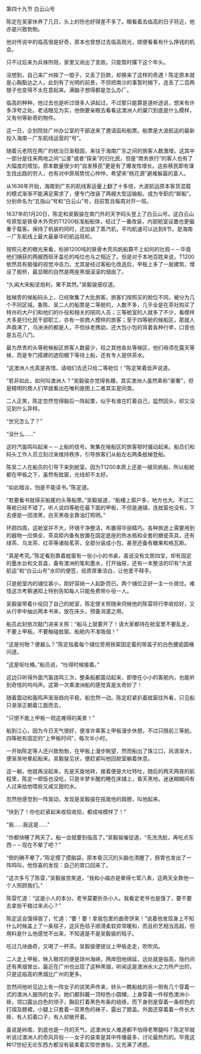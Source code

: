 

第四十九节 白云山号

陈定在吴家休养了几日，头上的伤也好得差不多了。眼看着去临高的日子将近，他亦是兴致勃勃。

他对传说中的临高很是好奇，原本也曾想过去临高观光，顺便看看有什么挣钱的机会。

只不过后来为兵锋所阻，家里又闹出了变故。只能暂时撂下这个年头。

没想到，自己来广州挨了一棍子，又丢了巨款，却换来了这样的奇遇！陈定原本就是心胸豁达之人，此刻有了光明的前景，不但把南沙的事暂时搁下，连丢了二百两银子也变得不太在意起来。满脑子想得都是怎么办厂。

临高的种种，他过去也是听过很多人讲起过。不过那只能算是道听途说，想来有许多浮夸之处。老话眼见为实，他倒要亲眼去看看这澳洲人的巢穴到底是什么模样，又有何等新奇的物件。

这一日，企划院驻广州办公室的干部送来了邀请函和船票。船票是大波航运的最新投入海南－广东航线运营的“号”。

随着元老院在两广的统治日渐稳固，来往于海南广东之间的旅客人数激增。这其中一部分是往来两地之间“公差”或者“探亲”的归化民，但是“商务旅行”的客人也有了大幅度的增加，原本数量很少的“自发移民”更是有了爆发性增长。这些移民即有谋生找出路的穷人，也有对中原局势忧心忡忡，希望来“桃花源”避难躲嚣的富人。

从1636年开始，海南到广东的航线客运量上翻了十多倍，大波航运原本客货混载的模式渐渐不能满足需求了，便专门改装了两艘大型运输船，成为专职的“邮船”。分别命名为“五指山”号和“白云山”号，目前暂且每周对开一班。

1637年的1月20日，陈定和吴毅骏在南门外的天字码头登上了白云山号。这白云山号原型是铁骨木外壳的T1200标准船船体，经过了一番改装，内部舱室设置也更偏重于载客。保持了帆装的同时，还加装了蒸汽机，平均航速可以达到8节。是海南－广东航线上最大最豪华的航运班轮。

按照元老的眼光来看，标排1200吨的铁骨木壳风帆船算不上如何的壮观－－毕竟他们捕获的两艘西班牙盖伦的吨位也与之相近了。但是对于本地百姓来说，T1200依然具有极强的视觉冲击力。尤其是经过客船化改造后，甲板上多了一层建筑，增设了舰桥，最显眼的自然是两座黑烟滚滚的烟囱了。

“久闻大宋船坚炮利，果不其然。”吴毅骏感叹道。

舷梯旁的候船码头上，已经聚集了大批旅客。旅客们按照买的舱位不同，被分为几个不同区域。象陈、吴二人的船票是二等舱的，人数不多，几乎全是在茶社购买了特许的大户们和他们的仆役和相关的陪同人员；三等舱室的人就多了不少，看模样大多是归化民干部职工，亦有一些商人模样的旅客；至于四等舱的候船区，那就人声鼎沸了，乌泱泱的都是人，不但扶老携幼，还大包小包的背着各种行李，口音也是五花八门。

最为昂贵的头等舱候船区旅客人数最少，较之其他各处等候区，他们毋须在露天等候，而是专门搭建的遮阳棚下等待上船，还有专人提供茶水。

“这澳洲人也真是吝惜，请咱们去还只给二等舱位！”陈定笑着低声说道。

“若非如此，如何叫澳洲人？”吴毅骏亦觉得有趣，其实澳洲人虽然素称“豪奢”，但是精明的商人们早就看出在唯利是图上二者其实是同类。

二人正笑，陈定忽然觉得脑后一阵起栗，似乎有谁在盯着自己，猛然回头，却又没见到什么异样。

“世兄怎么了？”

“没什么……”

这时汽笛鸣叫起来－－上船的信号。聚集在候船区的旅客顿时骚动起来。船员们和码头工作人员立刻过来维持秩序，引导旅客们从船左右两条舷梯登船。

陈吴二人在船员的引导下来到舱室。因为T1200本质上还是一艘风帆船，所以船舱都在甲板之下，虽然有舷窗，光线却不太好。

“如此暗淡，怕是不能读书。”陈定道。

“若要看书就得买船尾的头等船票。”吴毅骏道，“船楼上窗户多，地方也大。不过二等舱已经不错了。听人说四等舱在最下面的甲板，不但是通铺，连舷窗也没有，下去便是一团漆黑，白天黑夜全靠油灯照明。”

环顾四周，这舱室并不大，环境干净整洁，布置得华丽精巧。各种旅途上需要用到的器物一应俱全、茶具柜内备有放置在固定底座的热水瓶和全套的搪瓷茶具，还有绿茶、乌龙茶、红茶等诸般茗茶，全部分装成小包，甚至还备有糖果和格瓦斯。

“真是考究。”陈定看到靠着舷窗有一张小小的书桌，虽说没有文房四宝，却有固定的墨水台和文具盒，备有澳洲的笔和墨水，打开抽屉，还有一本整洁的印有“大波航运”和“白云山号”水印的便签，纸质厚重洁白，让他爱不释手。

只是舱室内的铺位甚小，刚好容纳一人起卧而已。两个铺位正好一主一仆居住。难怪这次考察通知上特别告知每人只能免费带仆役一人。

吴毅骏带着仆役回了自己的舱室，陈定便关照随来伺候他的陈雸将行李收拾好，又从行李中抽出两本书来，放在床头，预备消遣之用。

船员此刻依次敲门进来关照：“船马上就要开了！请大家都待在舱室里不要乱走，不要上甲板。不要触碰舷窗。船舱内不准吸烟！”

“这是何物？便器么？”陈定指着每个铺位旁用铁架固定着的带盖子的白色搪瓷圆桶问道。

“这是呕吐桶。”船员说，“吐得时候接着。”

这边只听得外面汽笛连鸣三次，整条船都震动起来，即使在小小的客舱内，也能听到奇怪的呜呜声。这第一次乘澳洲船的感觉真是太奇妙了！

随着震动和轰鸣声渐渐趋向平稳，船忽然一动。陈定赶紧扒着舷窗往外看，只见船只渐渐正朝着江面而去，

“只恨不能上甲板一观这难得的美景！”

船到江心，因为今日天气很好，便准许乘客上甲板漫步休憩，不过只限前三等舱。四等舱有固定的“上甲板时间”，每次半小时。

一开始陈定等人还兴致勃勃，在甲板上漫步眺望，然而船出了珠江口，风浪渐大，便渐渐地晕起船来。吴毅骏见状，便赶紧叫他回舱室躺着休息。

这一躺，他就再没起来，先是天旋地转，接着便是大吐特吐，随后的两天两夜的航程里，陈定一顿饭也没吃，只是半梦半醒的睡在床铺上，昏天黑地。迷迷糊糊间有人过来给他喂些又咸又甜的水。

忽然他感觉到一阵晃动，发现是吴毅骏在摇晃他的肩膀，叫他起来。

“快到了！你也赶紧起来收拾收拾，都成啥模样了！”

“我……我这是……”

“你都快睡了两天了。船一会就要到临高了。”吴毅骏催促道，“先洗洗脸，再吃点东西－－现在不晕了吧？”

“倒的确不晕了。”陈定摸了摸脑袋，原本昏沉沉的头脑也清醒了，肠胃也发出了一阵鸣叫，他惊喜的发现：自己的胃口回来了。

“这次多亏了陈雸，”吴毅骏苦笑道，“我和小福亦是晕得七荤八素，这两天全靠他一个人照顾我们。”

陈雸忙道：“这是小人的本分。老爷莫要折杀小人。我看定老爷也是饿了，要不要去拿些干粮过来点心？”

陈定这会饿得狠了，忙道：“要！要！拿我包里的曲奇饼来！”说着他发现身上不知什么时候盖上了一条毯子，这灰色毯子顺滑柔软异常暖和，而且织艺相当高超，但用料是什么他感觉不出来，不知道是不是吴毅骏的毯子。

吃过几块曲奇，又喝了一杯茶。吴毅骏便提议上甲板走走，吹吹风。

二人走上甲板，映入眼帘的便是琼州海峡，两岸田地绵延，远处就是临高，隐约间还有黑烟冒出，最近在广州也出现了这种黑烟，听闻这是澳洲水火之力所产出的，只是这临高的黑烟比广州的更多。

忽然间他听见边上有一阵女子的说笑声传来，转头一瞧船舷的另一侧有几个穿着一式的澳洲人服饰的女子。她们都斜戴一顶棕色小圆帽，上身穿着一件棕色澳洲小褂，领口露出白色的领子，胸前打着黑色布条的结绦，而下身则是穿着一条棕色的打褶及膝裙，小腿上只套着一双黑色的袜子，露出了膝盖。外面还穿着着一件长大褂，有人扣着口子，有人却敞开着。

虽说是岭南，到底也是一月的天气，这澳洲女人难道都不怕得老寒腿吗？陈定早就听说过澳洲人的奇风异俗－－女子的装束是其中传播最多，讨论最热烈的。毕竟这种17世纪无论东西方都没有装束着实惊世骇俗，又充满了诱惑。

